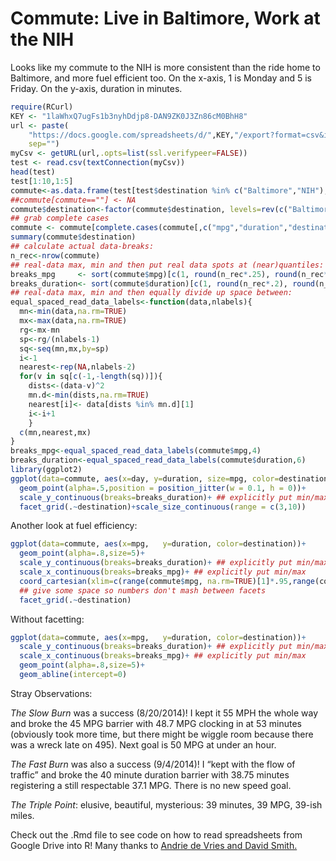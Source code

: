 Commute:  Live in Baltimore, Work at the NIH
========================================================

Looks like my commute to the NIH is more consistent than the ride home to Baltimore, and more fuel efficient too.  On the x-axis, 1 is Monday and 5 is Friday.  On the y-axis, duration in minutes.

```{r fig.width=7, fig.height=6, echo=FALSE, results='hide', message=FALSE, warning=FALSE}
require(RCurl)
KEY <- "1laWhxQ7ugFs1b3nyhDdjp8-DAN9ZK0J3Zn86cM0BhH8"
url <- paste(
    "https://docs.google.com/spreadsheets/d/",KEY,"/export?format=csv&id=",KEY,
    sep="")
myCsv <- getURL(url,.opts=list(ssl.verifypeer=FALSE))
test <- read.csv(textConnection(myCsv))
head(test)
test[1:10,1:5]
commute<-as.data.frame(test[test$destination %in% c("Baltimore","NIH"),])
##commute[commute==""] <- NA
commute$destination<-factor(commute$destination, levels=rev(c("Baltimore","NIH")))
## grab complete cases
commute <- commute[complete.cases(commute[,c("mpg","duration","destination","day")]),]
summary(commute$destination)
## calculate actual data-breaks:
n_rec<-nrow(commute)
## real-data max, min and then put real data spots at (near)quantiles:
breaks_mpg     <- sort(commute$mpg)[c(1, round(n_rec*.25), round(n_rec*.75), n_rec)]
breaks_duration<- sort(commute$duration)[c(1, round(n_rec*.2), round(n_rec*.4), round(n_rec*.6), round(n_rec*.8), n_rec)]
## real-data max, min and then equally divide up space between:
equal_spaced_read_data_labels<-function(data,nlabels){
  mn<-min(data,na.rm=TRUE)
  mx<-max(data,na.rm=TRUE)
  rg<-mx-mn
  sp<-rg/(nlabels-1)
  sq<-seq(mn,mx,by=sp)
  i<-1
  nearest<-rep(NA,nlabels-2)
  for(v in sq[c(-1,-length(sq))]){
    dists<-(data-v)^2
    mn.d<-min(dists,na.rm=TRUE)
    nearest[i]<- data[dists %in% mn.d][1]
    i<-i+1
    }
  c(mn,nearest,mx)
}
breaks_mpg<-equal_spaced_read_data_labels(commute$mpg,4)
breaks_duration<-equal_spaced_read_data_labels(commute$duration,6)
library(ggplot2)
ggplot(data=commute, aes(x=day, y=duration, size=mpg, color=destination))+
  geom_point(alpha=.5,position = position_jitter(w = 0.1, h = 0))+ 
  scale_y_continuous(breaks=breaks_duration)+ ## explicitly put min/max for y axis 
  facet_grid(.~destination)+scale_size_continuous(range = c(3,10))
```

Another look at fuel efficiency:


```{r fig.width=7, fig.height=6, echo=FALSE, results='hide', message=FALSE, warning=FALSE}
ggplot(data=commute, aes(x=mpg,   y=duration, color=destination))+
  geom_point(alpha=.8,size=5)+ 
  scale_y_continuous(breaks=breaks_duration)+ ## explicitly put min/max for y axis 
  scale_x_continuous(breaks=breaks_mpg)+ ## explicitly put min/max 
  coord_cartesian(xlim=c(range(commute$mpg, na.rm=TRUE)[1]*.95,range(commute$mpg, na.rm=TRUE)[2]*1.05))+ 
  ## give some space so numbers don't mash between facets
  facet_grid(.~destination)
```

Without facetting:

```{r fig.width=7, fig.height=6, echo=FALSE, results='hide', message=FALSE, warning=FALSE}
ggplot(data=commute, aes(x=mpg,   y=duration, color=destination))+
  scale_y_continuous(breaks=breaks_duration)+ ## explicitly put min/max for y axis 
  scale_x_continuous(breaks=breaks_mpg)+ ## explicitly put min/max 
  geom_point(alpha=.8,size=5)+
  geom_abline(intercept=0)
```

Stray Observations:
 
 _The Slow Burn_ was a success (8/20/2014)!  I kept it 55 MPH the whole way and broke the 45 MPG barrier with 48.7 MPG clocking in at 53 minutes (obviously took more time, but there might be wiggle room because there was a wreck late on 495).  Next goal is 50 MPG at under an hour.

_The Fast Burn_ was also a success (9/4/2014)!  I "kept with the flow of traffic" and broke the 40 minute duration barrier with 38.75 minutes registering a still respectable 37.1 MPG.  There is no new speed goal.

_The Triple Point_:  elusive, beautiful, mysterious:  39 minutes, 39 MPG, 39-ish miles.  


Check out the .Rmd file to see code on how to read spreadsheets from Google Drive into R!  Many thanks to [Andrie de Vries and David Smith.](http://blog.revolutionanalytics.com/2014/06/reading-data-from-the-new-version-of-google-spreadsheets.html
)